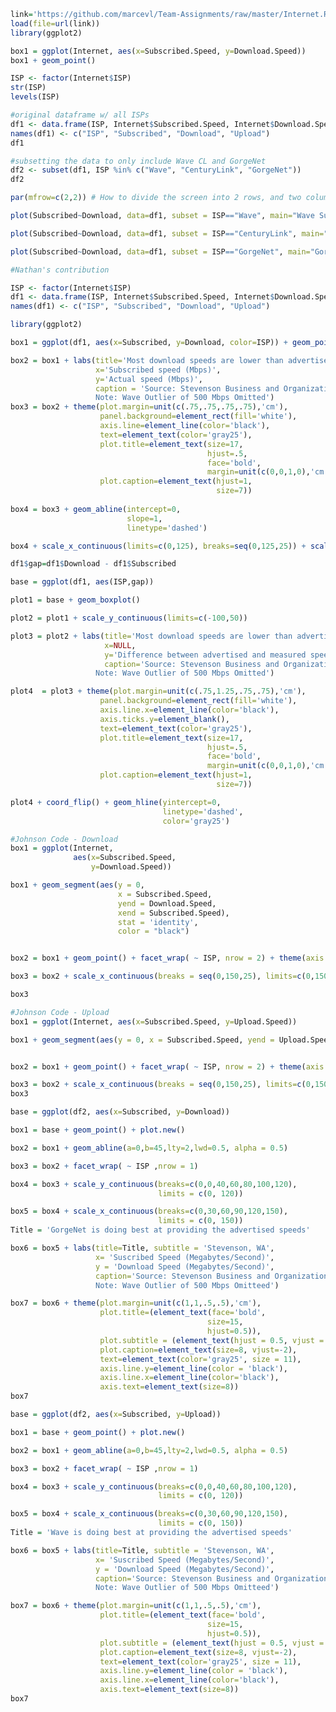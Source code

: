 

```r
link='https://github.com/marcevl/Team-Assignments/raw/master/Internet.RData'
load(file=url(link))
library(ggplot2)

box1 = ggplot(Internet, aes(x=Subscribed.Speed, y=Download.Speed))
box1 + geom_point()

```


```r
ISP <- factor(Internet$ISP)
str(ISP)
levels(ISP)

#original dataframe w/ all ISPs
df1 <- data.frame(ISP, Internet$Subscribed.Speed, Internet$Download.Speed, Internet$Upload.Speed)
names(df1) <- c("ISP", "Subscribed", "Download", "Upload")
df1

#subsetting the data to only include Wave CL and GorgeNet
df2 <- subset(df1, ISP %in% c("Wave", "CenturyLink", "GorgeNet"))
df2

```

```r
par(mfrow=c(2,2)) # How to divide the screen into 2 rows, and two columns, with the boxplots first plotted by/across the rows:

plot(Subscribed~Download, data=df1, subset = ISP=="Wave", main="Wave Subscribed vs Download Speed") 

plot(Subscribed~Download, data=df1, subset = ISP=="CenturyLink", main="Century Link Subscribed vs Download Speed")

plot(Subscribed~Download, data=df1, subset = ISP=="GorgeNet", main="GorgeNet Subscribed vs Actual Download")

```


```r
#Nathan's contribution

ISP <- factor(Internet$ISP)
df1 <- data.frame(ISP, Internet$Subscribed.Speed, Internet$Download.Speed, Internet$Upload.Speed)
names(df1) <- c("ISP", "Subscribed", "Download", "Upload")

library(ggplot2)

box1 = ggplot(df1, aes(x=Subscribed, y=Download, color=ISP)) + geom_point()

box2 = box1 + labs(title='Most download speeds are lower than advertised',
                   x='Subscribed speed (Mbps)',
                   y='Actual speed (Mbps)',
                   caption = 'Source: Stevenson Business and Organization Internet Survey 
                   Note: Wave Outlier of 500 Mbps Omitted')
box3 = box2 + theme(plot.margin=unit(c(.75,.75,.75,.75),'cm'),
                    panel.background=element_rect(fill='white'),
                    axis.line=element_line(color='black'),
                    text=element_text(color='gray25'),
                    plot.title=element_text(size=17,
                                            hjust=.5,
                                            face='bold',
                                            margin=unit(c(0,0,1,0),'cm')),
                    plot.caption=element_text(hjust=1,
                                              size=7))
  
box4 = box3 + geom_abline(intercept=0, 
                          slope=1,
                          linetype='dashed')

box4 + scale_x_continuous(limits=c(0,125), breaks=seq(0,125,25)) + scale_y_continuous(limits=c(0,125), breaks=seq(0,125,25))
```

```r

df1$gap=df1$Download - df1$Subscribed

base = ggplot(df1, aes(ISP,gap)) 

plot1 = base + geom_boxplot()

plot2 = plot1 + scale_y_continuous(limits=c(-100,50))

plot3 = plot2 + labs(title='Most download speeds are lower than advertised',
                     x=NULL,
                     y='Difference between advertised and measured speeds',
                     caption='Source: Stevenson Business and Organization Internet Survey 
                   Note: Wave Outlier of 500 Mbps Omitted')

plot4  = plot3 + theme(plot.margin=unit(c(.75,1.25,.75,.75),'cm'),
                    panel.background=element_rect(fill='white'),
                    axis.line.x=element_line(color='black'),
                    axis.ticks.y=element_blank(),
                    text=element_text(color='gray25'),
                    plot.title=element_text(size=17,
                                            hjust=.5,
                                            face='bold',
                                            margin=unit(c(0,0,1,0),'cm')),
                    plot.caption=element_text(hjust=1,
                                              size=7))

plot4 + coord_flip() + geom_hline(yintercept=0,
                                  linetype='dashed',
                                  color='gray25')

```

```r
#Johnson Code - Download 
box1 = ggplot(Internet, 
              aes(x=Subscribed.Speed, 
                  y=Download.Speed))

box1 + geom_segment(aes(y = 0, 
                        x = Subscribed.Speed, 
                        yend = Download.Speed, 
                        xend = Subscribed.Speed), 
                        stat = 'identity', 
                        color = "black")


box2 = box1 + geom_point() + facet_wrap( ~ ISP, nrow = 2) + theme(axis.text.x = element_text(angle = 45, hjust = .7, vjust = .7), axis.title.y = element_text(vjust = 3), axis.title.x = element_text(vjust = -0.5), plot.caption = element_text(vjust = -0.5)) +labs(title = "Download Speed in Relation To Subscribed Speed", x = "Subscribed Speed", y = "Download Speed", caption = "Source:Stevenson Business and Organization Internet Survey")

box3 = box2 + scale_x_continuous(breaks = seq(0,150,25), limits=c(0,150)) + scale_y_continuous(breaks = seq(0,150,25), limits = c(0,150))

box3
```
```r
#Johnson Code - Upload 
box1 = ggplot(Internet, aes(x=Subscribed.Speed, y=Upload.Speed))

box1 + geom_segment(aes(y = 0, x = Subscribed.Speed, yend = Upload.Speed, xend = Subscribed.Speed), stat = 'identity', color = "black")


box2 = box1 + geom_point() + facet_wrap( ~ ISP, nrow = 2) + theme(axis.text.x = element_text(angle = 45, hjust = .7, vjust = .7), axis.title.y = element_text(vjust = 3), axis.title.x = element_text(vjust = -0.5), plot.caption = element_text(vjust = -0.5)) +labs(title = "Upload Speed in Relation To Subscribed Speed", x = "Subscribed Speed", y = "Upload Speed", caption = "Source:Stevenson Business and Organization Internet Survey")

box3 = box2 + scale_x_continuous(breaks = seq(0,150,25), limits=c(0,150)) + scale_y_continuous(breaks = seq(0,150,25), limits = c(0,150))
box3

```

```r
base = ggplot(df2, aes(x=Subscribed, y=Download))

box1 = base + geom_point() + plot.new()

box2 = box1 + geom_abline(a=0,b=45,lty=2,lwd=0.5, alpha = 0.5)

box3 = box2 + facet_wrap( ~ ISP ,nrow = 1)

box4 = box3 + scale_y_continuous(breaks=c(0,0,40,60,80,100,120),
                                 limits = c(0, 120))

box5 = box4 + scale_x_continuous(breaks=c(0,30,60,90,120,150),
                                 limits = c(0, 150))
Title = 'GorgeNet is doing best at providing the advertised speeds'

box6 = box5 + labs(title=Title, subtitle = 'Stevenson, WA',
                   x= 'Suscribed Speed (Megabytes/Second)',
                   y = 'Download Speed (Megabytes/Second)',
                   caption='Source: Stevenson Business and Organization Internet Survey
                   Note: Wave Outlier of 500 Mbps Omitteed')

box7 = box6 + theme(plot.margin=unit(c(1,1,.5,.5),'cm'),
                    plot.title=(element_text(face='bold',
                                            size=15,
                                            hjust=0.5)),
                    plot.subtitle = (element_text(hjust = 0.5, vjust = 2)),
                    plot.caption=element_text(size=8, vjust=-2),
                    text=element_text(color='gray25', size = 11),
                    axis.line.y=element_line(color = 'black'),
                    axis.line.x=element_line(color='black'),
                    axis.text=element_text(size=8))
box7
```

```r
base = ggplot(df2, aes(x=Subscribed, y=Upload))

box1 = base + geom_point() + plot.new()

box2 = box1 + geom_abline(a=0,b=45,lty=2,lwd=0.5, alpha = 0.5)

box3 = box2 + facet_wrap( ~ ISP ,nrow = 1)

box4 = box3 + scale_y_continuous(breaks=c(0,0,40,60,80,100,120),
                                 limits = c(0, 120))

box5 = box4 + scale_x_continuous(breaks=c(0,30,60,90,120,150),
                                 limits = c(0, 150))
Title = 'Wave is doing best at providing the advertised speeds'

box6 = box5 + labs(title=Title, subtitle = 'Stevenson, WA',
                   x= 'Suscribed Speed (Megabytes/Second)',
                   y = 'Download Speed (Megabytes/Second)',
                   caption='Source: Stevenson Business and Organization Internet Survey
                   Note: Wave Outlier of 500 Mbps Omitteed')

box7 = box6 + theme(plot.margin=unit(c(1,1,.5,.5),'cm'),
                    plot.title=(element_text(face='bold',
                                            size=15,
                                            hjust=0.5)),
                    plot.subtitle = (element_text(hjust = 0.5, vjust = 2)),
                    plot.caption=element_text(size=8, vjust=-2),
                    text=element_text(color='gray25', size = 11),
                    axis.line.y=element_line(color = 'black'),
                    axis.line.x=element_line(color='black'),
                    axis.text=element_text(size=8))
box7
```




